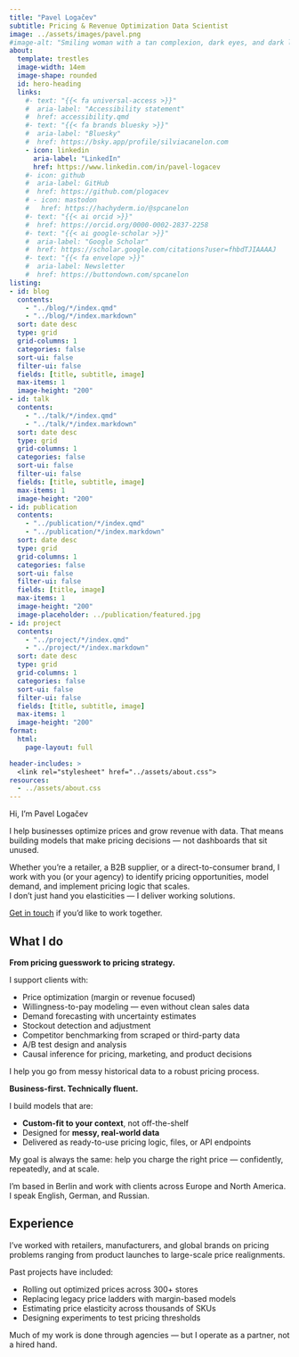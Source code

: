```yaml
---
title: "Pavel Logačev"
subtitle: Pricing & Revenue Optimization Data Scientist
image: ../assets/images/pavel.png
#image-alt: "Smiling woman with a tan complexion, dark eyes, and dark long wavy hair styled to one side"
about:
  template: trestles
  image-width: 14em
  image-shape: rounded
  id: hero-heading
  links:
    #- text: "{{< fa universal-access >}}"
    #  aria-label: "Accessibility statement"
    #  href: accessibility.qmd
    #- text: "{{< fa brands bluesky >}}"
    #  aria-label: "Bluesky"
    #  href: https://bsky.app/profile/silviacanelon.com
    - icon: linkedin
      aria-label: "LinkedIn"
      href: https://www.linkedin.com/in/pavel-logacev
    #- icon: github
    #  aria-label: GitHub
    #  href: https://github.com/plogacev
    # - icon: mastodon
    #   href: https://hachyderm.io/@spcanelon
    #- text: "{{< ai orcid >}}"
    #  href: https://orcid.org/0000-0002-2837-2258
    #- text: "{{< ai google-scholar >}}"
    #  aria-label: "Google Scholar"
    #  href: https://scholar.google.com/citations?user=fhbdTJIAAAAJ
    #- text: "{{< fa envelope >}}"
    #  aria-label: Newsletter
    #  href: https://buttondown.com/spcanelon
listing: 
- id: blog
  contents: 
    - "../blog/*/index.qmd"
    - "../blog/*/index.markdown"
  sort: date desc
  type: grid
  grid-columns: 1
  categories: false
  sort-ui: false
  filter-ui: false
  fields: [title, subtitle, image]
  max-items: 1
  image-height: "200"
- id: talk
  contents: 
    - "../talk/*/index.qmd"
    - "../talk/*/index.markdown"
  sort: date desc
  type: grid
  grid-columns: 1
  categories: false
  sort-ui: false
  filter-ui: false
  fields: [title, subtitle, image]
  max-items: 1
  image-height: "200"
- id: publication
  contents: 
    - "../publication/*/index.qmd"
    - "../publication/*/index.markdown"
  sort: date desc
  type: grid
  grid-columns: 1
  categories: false
  sort-ui: false
  filter-ui: false
  fields: [title, image]
  max-items: 1
  image-height: "200"
  image-placeholder: ../publication/featured.jpg
- id: project
  contents: 
    - "../project/*/index.qmd"
    - "../project/*/index.markdown"
  sort: date desc
  type: grid
  grid-columns: 1
  categories: false
  sort-ui: false
  filter-ui: false
  fields: [title, subtitle, image]
  max-items: 1
  image-height: "200"
format: 
  html: 
    page-layout: full

header-includes: >
  <link rel="stylesheet" href="../assets/about.css">
resources:
  - ../assets/about.css
---
```


::: {#hero-heading}
<div class="h1">Hi, I’m Pavel Logačev</div>

I help businesses optimize prices and grow revenue with data. That means building models that make pricing decisions — not dashboards that sit unused.

Whether you're a retailer, a B2B supplier, or a direct-to-consumer brand, I work with you (or your agency) to identify pricing opportunities, model demand, and implement pricing logic that scales.  
I don’t just hand you elasticities — I deliver working solutions.

[Get in touch](/contact.qmd) if you’d like to work together.
:::


## What I do

::: {.grid}

::: {.g-col-6}

**From pricing guesswork to pricing strategy.**

I support clients with:

- Price optimization (margin or revenue focused)
- Willingness-to-pay modeling — even without clean sales data
- Demand forecasting with uncertainty estimates
- Stockout detection and adjustment
- Competitor benchmarking from scraped or third-party data
- A/B test design and analysis
- Causal inference for pricing, marketing, and product decisions

I help you go from messy historical data to a robust pricing process.

:::

::: {.g-col-6}

**Business-first. Technically fluent.**

I build models that are:

- **Custom-fit to your context**, not off-the-shelf
- Designed for **messy, real-world data**
- Delivered as ready-to-use pricing logic, files, or API endpoints

My goal is always the same: help you charge the right price — confidently, repeatedly, and at scale.

I'm based in Berlin and work with clients across Europe and North America.  
I speak English, German, and Russian.

:::

:::

## Experience

I've worked with retailers, manufacturers, and global brands on pricing problems ranging from product launches to large-scale price realignments.

Past projects have included:

- Rolling out optimized prices across 300+ stores
- Replacing legacy price ladders with margin-based models
- Estimating price elasticity across thousands of SKUs
- Designing experiments to test pricing thresholds

Much of my work is done through agencies — but I operate as a partner, not a hired hand.

<!-- end grid -->

<!--
## Lately ...

:::: {.grid}

::: {.g-col-3}
#### Blog
::: {#blog}
:::
[See all &rarr;](../blog){.about-links .subtitle}
:::

::: {.g-col-3}
#### Talks
::: {#talk}
:::
[See all &rarr;](../talk){.about-links .subtitle}
:::

::: {.g-col-3}
#### Publications
::: {#publication}
:::
[See all &rarr;](../publication){.about-links .subtitle}
:::

::: {.g-col-3}
#### Projects
::: {#project}
:::
[See all &rarr;](../project){.about-links .subtitle}
:::

::::
-->
